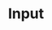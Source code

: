 ---
title: Input
description: Input is a form component that allows users to enter data
colSpan: 2
---